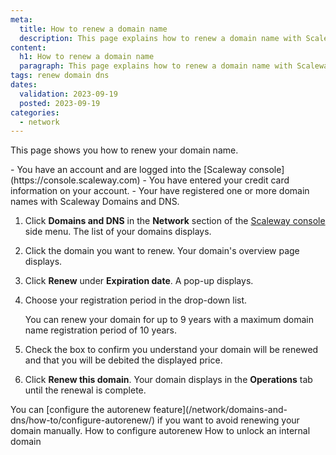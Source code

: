 ```yaml
---
meta:
  title: How to renew a domain name
  description: This page explains how to renew a domain name with Scaleway Domains and DNS.
content:
  h1: How to renew a domain name
  paragraph: This page explains how to renew a domain name with Scaleway Domains and DNS.
tags: renew domain dns
dates:
  validation: 2023-09-19
  posted: 2023-09-19
categories:
  - network
---
```


This page shows you how to renew your domain name.

<Macro id="iam-requirements" />
 
<Message type="requirement">
  - You have an account and are logged into the [Scaleway console](https://console.scaleway.com)
  - You have entered your credit card information on your account.
  - Your have registered one or more domain names with Scaleway Domains and DNS.
</Message>


1. Click **Domains and DNS** in the **Network** section of the [Scaleway console](https://console.scaleway.com) side menu. The list of your domains displays.
2. Click the domain you want to renew. Your domain's overview page displays.
3. Click **Renew** under **Expiration date**. A pop-up displays.
4. Choose your registration period in the drop-down list.

    <Message type="note">
     You can renew your domain for up to 9 years with a maximum domain name registration period of 10 years.
    </Message>
5. Check the box to confirm you understand your domain will be renewed and that you will be debited the displayed price.

    <Lightbox src="scaleway-domains-and-dns-renew-domain.webp" alt="" />
6. Click **Renew this domain**. Your domain displays in the **Operations** tab until the renewal is complete.

<Message type="tip">
 You can [configure the autorenew feature](/network/domains-and-dns/how-to/configure-autorenew/) if you want to avoid renewing your domain manually.
</Message>

<Navigation title="See also">
  <PreviousButton to="/network/domains-and-dns/how-to/configure-autorenew/">How to configure autorenew</PreviousButton>
  <NextButton to="/network/domains-and-dns/how-to/unlock-internal-domain/">How to unlock an internal domain</NextButton>
</Navigation>
